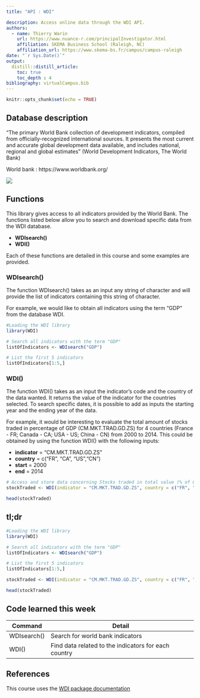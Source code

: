 ```yaml
---
title: "API : WDI"

description: Access online data through the WDI API.
authors:
  - name: Thierry Warin
    url: https://www.nuance-r.com/principalInvestigator.html
    affiliation: SKEMA Business School (Raleigh, NC)
    affiliation_url: https://www.skema-bs.fr/campus/campus-raleigh 
date: "`r Sys.Date()`"
output: 
  distill::distill_article:
    toc: true
    toc_depth : 4
bibliography: virtualCampus.bib
---
```


```r
knitr::opts_chunk$set(echo = TRUE)
```



## Database description 

"The primary World Bank collection of development indicators, compiled from officially-recognized international sources. It presents the most current and accurate global development data available, and includes national, regional and global estimates" (World Development Indicators, The World Bank) 

World bank : https://www.worldbank.org/ 

![](https://www.breakingbelizenews.com/wp-content/uploads/2016/04/world-bank-logo.png)

## Functions 

This library gives access to all indicators provided by the World Bank. The functions listed below allow you to search and download specific data from the WDI database. 

* **WDIsearch()**
* **WDI()**

Each of these functions are detailed in this course and some examples are provided. 

### WDIsearch()

The function WDIsearch() takes as an input any string of character and will provide the list of indicators containing this string of character. 

For example, we would like to obtain all indicators using the term “GDP” from the database WDI.

```r
#Loading the WDI library
library(WDI)

# Search all indicators with the term "GDP"
listOfIndicators <- WDIsearch("GDP")

# List the first 5 indicators
listOfIndicators[1:5,]
```

### WDI()

The function WDI() takes as an input the indicator's code and the country of the data wanted. It returns the value of the indicator for the countries selected. To search specific dates, it is possible to add as inputs the starting year and the ending year of the data. 

For example, it would be interesting to evaluate the total amount of stocks traded in percentage of GDP (CM.MKT.TRAD.GD.ZS) for 4 countries (France - FR; Canada - CA; USA - US; China - CN) from 2000 to 2014. This could be obtained by using the function WDI() with the following inputs: 

* __indicator__ = "CM.MKT.TRAD.GD.ZS"
* __country__ = c("FR", "CA", "US","CN")
* __start__ = 2000
* __end__ = 2014

```r
# Access and store data concerning Stocks traded in total value (% of GDP)
stockTraded <- WDI(indicator = "CM.MKT.TRAD.GD.ZS", country = c("FR", "CA", "US","CN"), start = 2000, end = 2016)

head(stockTraded)
```

## tl;dr

```r
#Loading the WDI library
library(WDI)

# Search all indicators with the term "GDP"
listOfIndicators <- WDIsearch("GDP")

# List the first 5 indicators
listOfIndicators[1:5,]

stockTraded <- WDI(indicator = "CM.MKT.TRAD.GD.ZS", country = c("FR", "CA", "US","CN"), start = 2000, end = 2016)

head(stockTraded)
```

## Code learned this week

| **Command** | **Detail** |
| ------------------------------ | ----------------------------------  |
| WDIsearch() | Search for world bank indicators |
| WDI() | Find data related to the indicators for each country |

## References

This course uses the [WDI package documentation](https://www.r-project.org/nosvn/pandoc/WDI.html)





